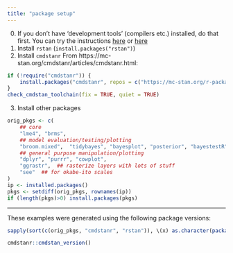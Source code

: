 ```yaml
---
title: "package setup"
---
```


0. If you don't have 'development tools' (compilers etc.) installed, do that first.  You can try the instructions [here](https://github.com/stan-dev/rstan/wiki/RStan-Getting-Started#configuring-c-toolchain) or [here](https://mc-stan.org/docs/cmdstan-guide/cmdstan-installation.html#cpp-toolchain)
1. Install `rstan` (`install.packages("rstan")`)
2. Install `cmdstanr`
From  https://mc-stan.org/cmdstanr/articles/cmdstanr.html:

```r
if (!require("cmdstanr")) {
    install.packages("cmdstanr", repos = c("https://mc-stan.org/r-packages/", getOption("repos")))
}
check_cmdstan_toolchain(fix = TRUE, quiet = TRUE)
```
3. Install other packages
```r
orig_pkgs <- c(
    ## core
    "lme4", "brms",
    ## model evaluation/testing/plotting
    "broom.mixed",  "tidybayes", "bayesplot", "posterior", "bayestestR",
    ## general purpose manipulation/plotting
    "dplyr", "purrr", "cowplot",
    "ggrastr",  ## rasterize layers with lots of stuff
    "see"  ## for okabe-ito scales
)
ip <- installed.packages()
pkgs <- setdiff(orig_pkgs, rownames(ip))
if (length(pkgs)>0) install.packages(pkgs)
```

---

These examples were generated using the following package versions:

```r
sapply(sort(c(orig_pkgs, "cmdstanr", "rstan")), \(x) as.character(packageVersion(x)))
```

```r
cmdstanr::cmdstan_version()
```

